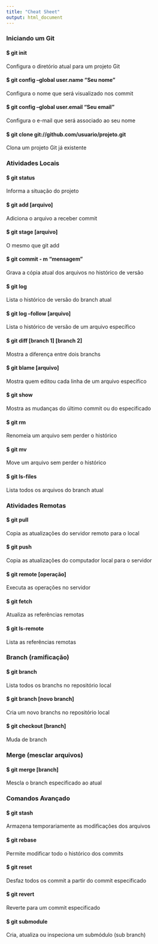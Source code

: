 ```yaml
---
title: "Cheat Sheet"
output: html_document
---
```



### Iniciando um Git

#### $ git init
Configura o diretório atual para um projeto Git

#### $ git config --global user.name "Seu nome" 
Configura o nome que será visualizado nos commit

#### $ git config --global user.email "Seu email"
Configura o e-mail que será associado ao seu nome

#### $ git clone git://github.com/usuario/projeto.git
Clona um projeto Git já existente

### Atividades Locais

#### $ git status
Informa a situação do projeto

#### $ git add [arquivo]
Adiciona o arquivo a receber commit

#### $ git stage [arquivo]
O mesmo que git add

#### $ git commit - m "mensagem"
Grava a cópia atual dos arquivos no histórico de versão

#### $ git log
Lista o histórico de versão do branch atual

#### $ git log --follow [arquivo]
Lista o histórico de versão de um arquivo específico

#### $ git diff [branch 1] [branch 2]
Mostra a diferença entre dois branchs

#### $ git blame [arquivo]
Mostra quem editou cada linha de um arquivo específico

#### $ git show
Mostra as mudanças do último commit ou do especificado

#### $ git rm
Renomeia um arquivo sem perder o histórico

#### $ git mv
Move um arquivo sem perder o histórico

#### $ git ls-files
Lista todos os arquivos do branch atual

### Atividades Remotas

#### $ git pull
Copia as atualizações do servidor remoto para o local

#### $ git push
Copia as atualizações do computador local para o servidor

#### $ git remote [operação]
Executa as operações no servidor

#### $ git fetch
Atualiza as referências remotas

#### $ git ls-remote
Lista as referências remotas

### Branch (ramificação)

#### $ git branch
Lista todos os branchs no repositório local

#### $ git branch [novo branch]
Cria um novo branchs no repositório local

#### $ git checkout [branch]
Muda de branch

### Merge (mesclar arquivos)

#### $ git merge [branch]
Mescla o branch especificado ao atual

### Comandos Avançado

#### $ git stash
Armazena temporariamente as modificações dos arquivos

#### $ git rebase
Permite modificar todo o histórico dos commits

#### $ git reset
Desfaz todos os commit a partir do commit especificado

#### $ git revert
Reverte para um commit especificado

#### $ git submodule
Cria, atualiza ou inspeciona um submódulo (sub branch)
